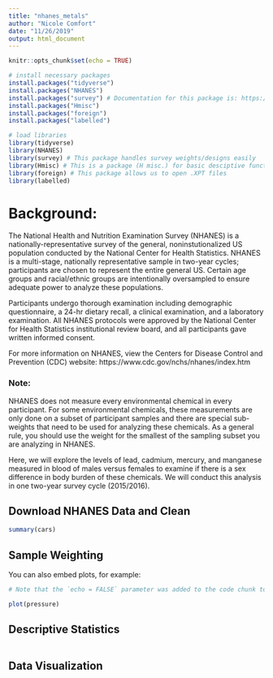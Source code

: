 ```yaml
---
title: "nhanes_metals"
author: "Nicole Comfort"
date: "11/26/2019"
output: html_document
---
```


```r
knitr::opts_chunk$set(echo = TRUE)

# install necessary packages
install.packages("tidyverse")
install.packages("NHANES")
install.packages("survey") # Documentation for this package is: https://cran.r-project.org/web/packages/survey/survey.pdf
install.packages("Hmisc")
install.packages("foreign")
install.packages("labelled")

# load libraries
library(tidyverse)
library(NHANES)
library(survey) # This package handles survey weights/designs easily
library(Hmisc) # This is a package (H misc.) for basic desciptive functions.
library(foreign) # This package allows us to open .XPT files
library(labelled)

```

# Background:  
The National Health and Nutrition Examination Survey (NHANES) is a nationally-representative survey of the general, noninstutionalized US population conducted by the National Center for Health Statistics. NHANES is a multi-stage, nationally representative sample in two-year cycles; participants are chosen to represent the entire general US. Certain age groups and racial/ethnic groups are intentionally oversampled to ensure adequate power to analyze these populations.

Participants undergo thorough examination including demographic questionnaire, a 24-hr dietary recall, a clinical examination, and a laboratory examination. All NHANES protocols were approved by the National Center for Health Statistics institutional review board, and all participants gave written informed consent.

For more information on NHANES, view the Centers for Disease Control and Prevention (CDC) website: https://www.cdc.gov/nchs/nhanes/index.htm

### Note:
NHANES does not measure every environmental chemical in every participant. For some environmental chemicals, these measurements are only done on a subset of participant samples and there are special sub-weights that need to be used for analyzing these chemicals. As a general rule, you should use the weight for the smallest of the sampling subset you are analyzing in NHANES. 

Here, we will explore the levels of lead, cadmium, mercury, and manganese measured in blood of males versus females to examine if there is a sex difference in body burden of these chemicals. We will conduct this analysis in one two-year survey cycle (2015/2016).

## Download NHANES Data and Clean


```r

summary(cars)


```

## Sample Weighting

You can also embed plots, for example:

```r

# Note that the `echo = FALSE` parameter was added to the code chunk to prevent printing of the R code that generated the plot.

plot(pressure)

```

## Descriptive Statistics

```r

```

## Data Visualization

```r

```



